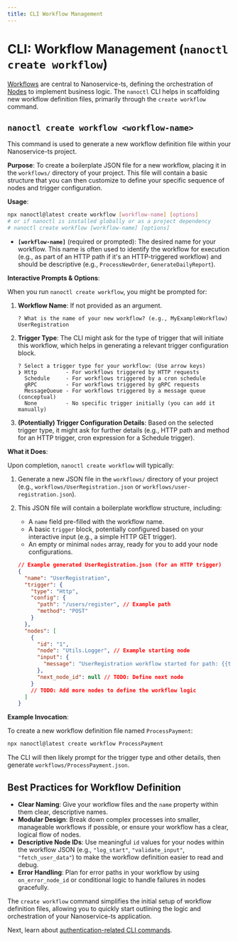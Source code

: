 ```yaml
---
title: CLI Workflow Management
---
```


# CLI: Workflow Management (`nanoctl create workflow`)

[Workflows](../introduction/workflows.mdx) are central to Nanoservice-ts, defining the orchestration of [Nodes](../introduction/nodes.mdx) to implement business logic. The `nanoctl` CLI helps in scaffolding new workflow definition files, primarily through the `create workflow` command.

## `nanoctl create workflow <workflow-name>`

This command is used to generate a new workflow definition file within your Nanoservice-ts project.

**Purpose**: To create a boilerplate JSON file for a new workflow, placing it in the `workflows/` directory of your project. This file will contain a basic structure that you can then customize to define your specific sequence of nodes and trigger configuration.

**Usage**:

```bash
npx nanoctl@latest create workflow [workflow-name] [options]
# or if nanoctl is installed globally or as a project dependency
# nanoctl create workflow [workflow-name] [options]
```

*   **`[workflow-name]`** (required or prompted): The desired name for your workflow. This name is often used to identify the workflow for execution (e.g., as part of an HTTP path if it's an HTTP-triggered workflow) and should be descriptive (e.g., `ProcessNewOrder`, `GenerateDailyReport`).

**Interactive Prompts & Options**:

When you run `nanoctl create workflow`, you might be prompted for:

1.  **Workflow Name**: If not provided as an argument.
    ```
    ? What is the name of your new workflow? (e.g., MyExampleWorkflow) UserRegistration
    ```

2.  **Trigger Type**: The CLI might ask for the type of trigger that will initiate this workflow, which helps in generating a relevant trigger configuration block.
    ```
    ? Select a trigger type for your workflow: (Use arrow keys)
    ❯ Http         - For workflows triggered by HTTP requests
      Schedule     - For workflows triggered by a cron schedule
      gRPC         - For workflows triggered by gRPC requests
      MessageQueue - For workflows triggered by a message queue (conceptual)
      None         - No specific trigger initially (you can add it manually)
    ```

3.  **(Potentially) Trigger Configuration Details**: Based on the selected trigger type, it might ask for further details (e.g., HTTP path and method for an HTTP trigger, cron expression for a Schedule trigger).

**What it Does**:

Upon completion, `nanoctl create workflow` will typically:

1.  Generate a new JSON file in the `workflows/` directory of your project (e.g., `workflows/UserRegistration.json` or `workflows/user-registration.json`).
2.  This JSON file will contain a boilerplate workflow structure, including:
    *   A `name` field pre-filled with the workflow name.
    *   A basic `trigger` block, potentially configured based on your interactive input (e.g., a simple HTTP GET trigger).
    *   An empty or minimal `nodes` array, ready for you to add your node configurations.

    ```json
    // Example generated UserRegistration.json (for an HTTP trigger)
    {
      "name": "UserRegistration",
      "trigger": {
        "type": "Http",
        "config": {
          "path": "/users/register", // Example path
          "method": "POST"
        }
      },
      "nodes": [
        {
          "id": "1",
          "node": "Utils.Logger", // Example starting node
          "input": {
            "message": "UserRegistration workflow started for path: {{trigger.path}}"
          },
          "next_node_id": null // TODO: Define next node
        }
        // TODO: Add more nodes to define the workflow logic
      ]
    }
    ```

**Example Invocation**:

To create a new workflow definition file named `ProcessPayment`:

```bash
npx nanoctl@latest create workflow ProcessPayment
```
The CLI will then likely prompt for the trigger type and other details, then generate `workflows/ProcessPayment.json`.

## Best Practices for Workflow Definition

*   **Clear Naming**: Give your workflow files and the `name` property within them clear, descriptive names.
*   **Modular Design**: Break down complex processes into smaller, manageable workflows if possible, or ensure your workflow has a clear, logical flow of nodes.
*   **Descriptive Node IDs**: Use meaningful `id` values for your nodes within the workflow JSON (e.g., `"log_start"`, `"validate_input"`, `"fetch_user_data"`) to make the workflow definition easier to read and debug.
*   **Error Handling**: Plan for error paths in your workflow by using `on_error_node_id` or conditional logic to handle failures in nodes gracefully.

The `create workflow` command simplifies the initial setup of workflow definition files, allowing you to quickly start outlining the logic and orchestration of your Nanoservice-ts application.

Next, learn about [authentication-related CLI commands](./login.mdx).
